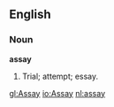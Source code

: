 ==English==

===Noun===

'''assay'''

#Trial; attempt; essay.

[[gl:Assay]]
[[io:Assay]]
[[nl:assay]]
